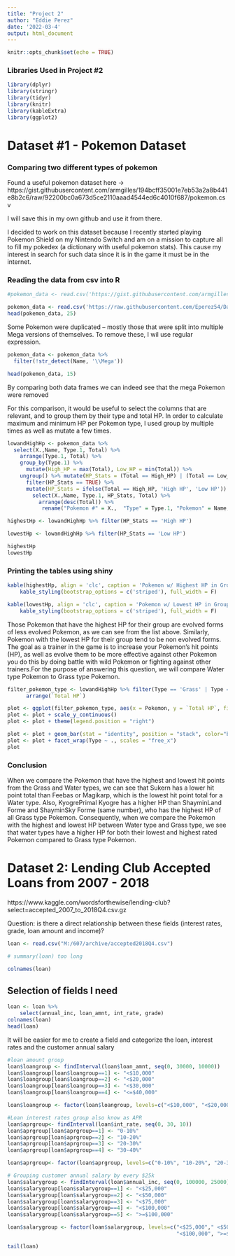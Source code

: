 ```yaml
---
title: "Project 2"
author: "Eddie Perez"
date: '2022-03-4'
output: html_document
---
```


```r
knitr::opts_chunk$set(echo = TRUE)
```

### Libraries Used in Project #2

```r
library(dplyr)
library(stringr)
library(tidyr)
library(knitr)
library(kableExtra)
library(ggplot2)


```

# Dataset #1 - Pokemon Dataset
### Comparing two different types of pokemon 

Found a useful pokemon dataset here -> https://gist.githubusercontent.com/armgilles/194bcff35001e7eb53a2a8b441e8b2c6/raw/92200bc0a673d5ce2110aaad4544ed6c4010f687/pokemon.csv 

I will save this in my own github and use it from there.

I decided to work on this dataset because I recently started playing Pokemon Shield on my Nintendo Switch and am on a mission to capture all to fill my pokedex (a dictionary with useful pokemon stats). This cause my interest in search for such data since it is in the game it must be in the internet.

### Reading the data from csv into R

```r
#pokemon_data <- read.csv('https://gist.githubusercontent.com/armgilles/194bcff35001e7eb53a2a8b441e8b2c6/raw/92200bc0a673d5ce2110aaad4544ed6c4010f687/pokemon.csv')

pokemon_data <- read.csv('https://raw.githubusercontent.com/Eperez54/Dat-607/main/Project%202/pokemon.csv')
head(pokemon_data, 25)
```
Some Pokemon were duplicated -- mostly those that were split into multiple Mega versions of themselves. To remove these, I wil use regular expression.


```r

pokemon_data <- pokemon_data %>% 
  filter(!str_detect(Name, '\\Mega'))

head(pokemon_data, 15)
```
By comparing both data frames we can indeed see that the mega Pokemon were removed

For this comparison, it would be useful to select the columns that are relevant, and to group them by their type and total HP. In order to calculate maximum and minimum HP per Pokemon type, I used group by multiple times as well as mutate a few times.  


```r

lowandHighHp <- pokemon_data %>% 
  select(X.,Name, Type.1, Total) %>% 
    arrange(Type.1, Total) %>% 
    group_by(Type.1) %>% 
      mutate(High_HP = max(Total), Low_HP = min(Total)) %>% 
    ungroup() %>% mutate(HP_Stats = (Total == High_HP) | (Total == Low_HP)) %>% 
      filter(HP_Stats == TRUE) %>% 
      mutate(HP_Stats = ifelse(Total == High_HP, 'High HP', 'Low HP')) %>%
        select(X.,Name, Type.1, HP_Stats, Total) %>%
          arrange(desc(Total)) %>%
           rename("Pokemon #" = X.,  "Type" = Type.1, "Pokemon" = Name, "Total HP" = Total)

highestHp <- lowandHighHp %>% filter(HP_Stats == 'High HP')

lowestHp <- lowandHighHp %>% filter(HP_Stats == 'Low HP')

highestHp
lowestHp

```


### Printing the tables using shiny

```r
kable(highestHp, align = 'clc', caption = 'Pokemon w/ Highest HP in Group') %>%
    kable_styling(bootstrap_options = c('striped'), full_width = F)

kable(lowestHp, align = 'clc', caption = 'Pokemon w/ Lowest HP in Group') %>%
    kable_styling(bootstrap_options = c('striped'), full_width = F)

```

Those Pokemon that have the highest HP for their group are evolved forms of less evolved Pokemon, as we can see from the list above. Similarly, Pokemon with the lowest HP for their group tend to be non evolved forms. The goal as a trainer in the game is to increase your Pokemon's hit points (HP), as well as evolve them to be more effective against other Pokemon you do this by doing battle with wild Pokemon or fighting against other trainers.For the purpose of answering this question, we will compare Water type Pokemon to Grass type Pokemon.

```r

filter_pokemon_type <- lowandHighHp %>% filter(Type == 'Grass' | Type == 'Water') %>% 
      arrange(`Total HP`)

plot <- ggplot(filter_pokemon_type, aes(x = Pokemon, y = `Total HP`, fill= HP_Stats))
plot <- plot + scale_y_continuous()
plot <- plot + theme(legend.position = "right")

plot <- plot + geom_bar(stat = "identity", position = "stack", color="black")
plot <- plot + facet_wrap(Type ~ ., scales = "free_x")
plot
``` 
### Conclusion 
 
When we compare the Pokemon that have the highest and lowest hit points from the Grass and Water types, we can see that Sukern has a lower hit point total than Feebas or Magikarp, which is the lowest hit point total for a Water type. Also, KyogrePrimal Kyogre has a higher HP than ShayminLand Forme and ShayminSky Forme (same number), who has the highest HP of all Grass type Pokemon. Consequently, when we compare the Pokemon with the highest and lowest HP between Water type and Grass type, we see that water types have a higher HP for both their lowest and highest rated Pokemon compared to Grass type Pokemon.

# Dataset 2: Lending Club Accepted Loans from 2007 - 2018
https://www.kaggle.com/wordsforthewise/lending-club?select=accepted_2007_to_2018Q4.csv.gz

Question: is there a direct relationship between these fields (interest rates, grade, loan amount and income)?

```r
loan <- read.csv("M:/607/archive/accepted2018Q4.csv")

# summary(loan) too long 

```

```r
colnames(loan)
```
## Selection of fields I need

```r
loan <- loan %>% 
    select(annual_inc, loan_amnt, int_rate, grade) 
colnames(loan)
head(loan)
```
It will be easier for me to create a field and categorize the loan, interest rates and the customer annual salary

```r
#loan amount group
loan$loangroup <- findInterval(loan$loan_amnt, seq(0, 30000, 10000)) 
loan$loangroup[loan$loangroup==1] <- "<$10,000"
loan$loangroup[loan$loangroup==2] <- "<$20,000"
loan$loangroup[loan$loangroup==3] <- "<$30,000"
loan$loangroup[loan$loangroup==4] <- "<=$40,000"

loan$loangroup <- factor(loan$loangroup, levels=c("<$10,000", "<$20,000", "<$30,000", "<=$40,000"))

#Loan interest rates group also know as APR
loan$aprgroup<- findInterval(loan$int_rate, seq(0, 30, 10))
loan$aprgroup[loan$aprgroup==1] <- "0-10%"
loan$aprgroup[loan$aprgroup==2] <- "10-20%"
loan$aprgroup[loan$aprgroup==3] <- "20-30%"
loan$aprgroup[loan$aprgroup==4] <- "30-40%"

loan$aprgroup<- factor(loan$aprgroup, levels=c("0-10%", "10-20%", "20-30%", "30-40%"))

# Grouping customer annual salary by every $25k
loan$salarygroup <- findInterval(loan$annual_inc, seq(0, 100000, 25000))
loan$salarygroup[loan$salarygroup==1] <- "<$25,000"
loan$salarygroup[loan$salarygroup==2] <- "<$50,000"
loan$salarygroup[loan$salarygroup==3] <- "<$75,000"
loan$salarygroup[loan$salarygroup==4] <- "<$100,000"
loan$salarygroup[loan$salarygroup==5] <- ">=$100,000"

loan$salarygroup <- factor(loan$salarygroup, levels=c("<$25,000"," <$50,000", "<$75,000",
                                                      "<$100,000", ">=$100,000"))

tail(loan)

```


